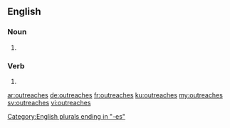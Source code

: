 ==English==

===Noun===
{{head|en|noun plural form}}

# {{plural of|outreach|lang=en}}

===Verb===
{{head|en|verb form}}

# {{en-third-person singular of|outreach}}

[[Category:English plurals ending in "-es"]]

[[ar:outreaches]]
[[de:outreaches]]
[[fr:outreaches]]
[[ku:outreaches]]
[[my:outreaches]]
[[sv:outreaches]]
[[vi:outreaches]]